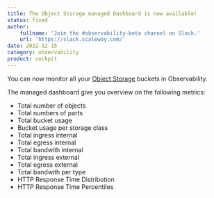 ```yaml
---
title: The Object Storage managed Dashboard is now available!
status: fixed
author:
    fullname: 'Join the #observability-beta channel on Slack.'
    url: 'https://slack.scaleway.com/'
date: 2022-12-15
category: observability
product: cockpit
---
```


You can now monitor all your [Object Storage](https://www.scaleway.com/en/object-storage/) buckets in Observability.

The managed dashboard give you overview on the following metrics:
- Total number of objects
- Total numbers of parts
- Total bucket usage
- Bucket usage per storage class
- Total ingress internal
- Total egress internal
- Total bandwith internal
- Total ingress external
- Total egress external
- Total bandwith per type
- HTTP Response Time Distribution
- HTTP Response Time Percentiles
